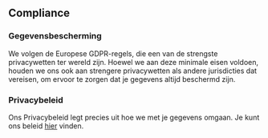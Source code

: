 ## Compliance

### Gegevensbescherming

We volgen de Europese GDPR-regels, die een van de strengste privacywetten ter wereld zijn.
Hoewel we aan deze minimale eisen voldoen, houden we ons ook aan strengere privacywetten als andere jurisdicties dat vereisen, om ervoor te zorgen dat je gegevens altijd beschermd zijn.

### Privacybeleid

Ons Privacybeleid legt precies uit hoe we met je gegevens omgaan.
Je kunt ons beleid [hier](https://welcome.alkem.io/privacy/) vinden.
